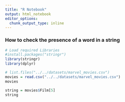 ```yaml
---
title: "R Notebook"
output: html_notebook
editor_options: 
  chunk_output_type: inline
---
```


### How to check the presence of a word in a string

```r
# Load required Libraries
#install.packages("stringr")
library(stringr)
library(dplyr)
```

```r
# list.files("../../datasets/marvel_movies.csv")
movies = read.csv("../../datasets/marvel_movies.csv")
movies
```

```r
string = movies$Film[5]
string
```

